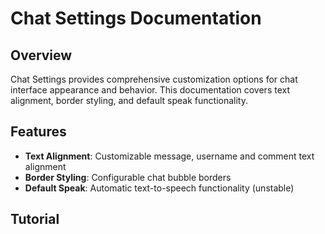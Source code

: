 # Chat Settings Documentation

## Overview

Chat Settings provides comprehensive customization options for chat interface appearance and behavior. This documentation covers text alignment, border styling, and default speak functionality.

## Features

- **Text Alignment**: Customizable message, username and comment text alignment
- **Border Styling**: Configurable chat bubble borders
- **Default Speak**: Automatic text-to-speech functionality (unstable)

## Tutorial